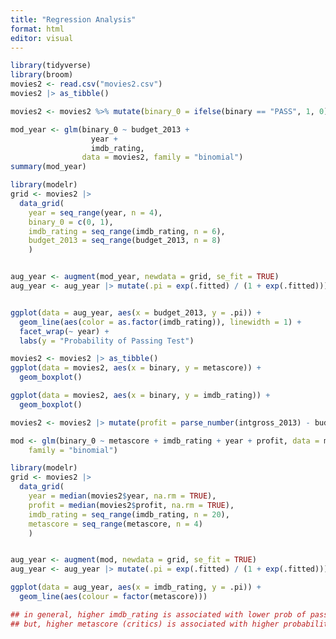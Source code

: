 ```yaml
---
title: "Regression Analysis"
format: html
editor: visual
---
```


```r
library(tidyverse)
library(broom)
movies2 <- read.csv("movies2.csv")
movies2 |> as_tibble() 
```

```r
movies2 <- movies2 %>% mutate(binary_0 = ifelse(binary == "PASS", 1, 0))

mod_year <- glm(binary_0 ~ budget_2013 +
                  year + 
                  imdb_rating,
                data = movies2, family = "binomial") 
summary(mod_year) 
```

```r
library(modelr)
grid <- movies2 |>
  data_grid(
    year = seq_range(year, n = 4),
    binary_0 = c(0, 1),
    imdb_rating = seq_range(imdb_rating, n = 6),
    budget_2013 = seq_range(budget_2013, n = 8)
    )


aug_year <- augment(mod_year, newdata = grid, se_fit = TRUE)
aug_year <- aug_year |> mutate(.pi = exp(.fitted) / (1 + exp(.fitted)))


ggplot(data = aug_year, aes(x = budget_2013, y = .pi)) +
  geom_line(aes(color = as.factor(imdb_rating)), linewidth = 1) +
  facet_wrap(~ year) +
  labs(y = "Probability of Passing Test")
```

```r
movies2 <- movies2 |> as_tibble()
ggplot(data = movies2, aes(x = binary, y = metascore)) +
  geom_boxplot()

ggplot(data = movies2, aes(x = binary, y = imdb_rating)) +
  geom_boxplot()

movies2 <- movies2 |> mutate(profit = parse_number(intgross_2013) - budget_2013)

mod <- glm(binary_0 ~ metascore + imdb_rating + year + profit, data = movies2,
    family = "binomial") 

library(modelr)
grid <- movies2 |>
  data_grid(
    year = median(movies2$year, na.rm = TRUE),
    profit = median(movies2$profit, na.rm = TRUE),
    imdb_rating = seq_range(imdb_rating, n = 20),
    metascore = seq_range(metascore, n = 4)
    )


aug_year <- augment(mod, newdata = grid, se_fit = TRUE)
aug_year <- aug_year |> mutate(.pi = exp(.fitted) / (1 + exp(.fitted)))

ggplot(data = aug_year, aes(x = imdb_rating, y = .pi)) +
  geom_line(aes(colour = factor(metascore)))

## in general, higher imdb_rating is associated with lower prob of passing
## but, higher metascore (critics) is associated with higher probability of passing
```

